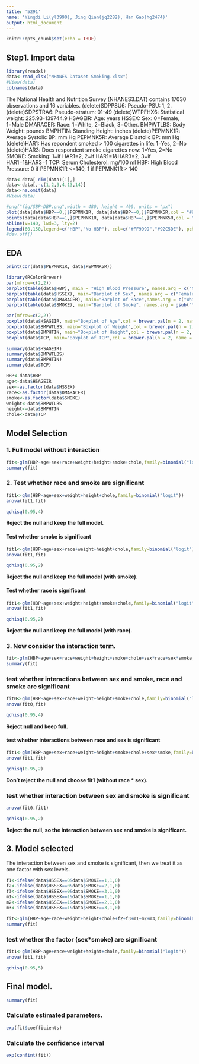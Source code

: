 ```yaml
---
title: '5291'
name: 'Yingdi Li(yl3990), Jing Qian(jq2282), Han Gao(hg2474)'
output: html_document
---
```


```r
knitr::opts_chunk$set(echo = TRUE)
```

## Step1. Import data
```r
library(readxl)
data<-read_xlsx("NHANES Dataset Smoking.xlsx")
#View(data)
colnames(data)
```
The National Health and Nutrition Survey (NHANES3.DAT) contains 17030 observations and 16 variables. 
(delete)SDPPSU6: Pseudo-PSU: 1, 2.
(delete)SDPSTRA6: Pseudo-stratum: 01-49
(delete)WTPFHX6: Statistical weight: 225.93-139744.9
HSAGEIR: Age: years
HSSEX: Sex: 0=Female, 1=Male
DMARACER: Race: 1=White, 2=Black, 3=Other.
BMPWTLBS: Body Weight: pounds
BMPHTIN: Standing Height: inches
(delete)PEPMNK1R: Average Systolic BP: mm Hg
PEPMNK5R: Average Diastolic BP: mm Hg
(delete)HAR1: Has repondent smoked > 100 cigarettes in life: 1=Yes, 2=No
(delete)HAR3: Does respondent smoke cigarettes now: 1=Yes, 2=No
SMOKE: Smoking: 1=if HAR1=2, 2=if HAR1=1&HAR3=2, 3=if HAR1=1&HAR3=1
TCP: Serum Cholesterol: mg/100 ml
HBP: High Blood Pressure: 0 if PEPMNK1R <=140, 1 if PEPMNK1R > 140

```r
data<-data[-dim(data)[1],]
data<-data[,-c(1,2,3,4,13,14)]
data<-na.omit(data)
#View(data)
```

```r
#png("fig/SBP-DBP.png",width = 480, height = 400, units = "px")
plot(data[data$HBP==0,]$PEPMNK1R, data[data$HBP==0,]$PEPMNK5R,col = "#92C5DE" ,xlim=c(60,250), ylim=c(10,150),xlab='Average Systolic BP (mm Hg)', ylab='Average Diastolic BP (mm Hg)', main='Diastolic BP vs. Systolic BP')
points(data[data$HBP==1,]$PEPMNK1R, data[data$HBP==1,]$PEPMNK5R,col = "#FF9999", pch="x")
abline(v=140, lwd=3, lty=2)
legend(60,150,legend=c("HBP","No HBP"), col=c("#FF9999","#92C5DE"), pch=c("x","o"), ncol=1)
#dev.off()
```


## EDA

```r
print(cor(data$PEPMNK1R, data$PEPMNK5R))
```


```r
library(RColorBrewer)
par(mfrow=c(2,2))
barplot(table(data$HBP), main = "High Blood Pressure", names.arg = c("No","Yes"), col = "#92C5DE")
barplot(table(data$HSSEX), main="Barplot of Sex", names.arg = c("Female","Male"),col = brewer.pal(n = 2, name = "RdBu"))
barplot(table(data$DMARACER), main="Barplot of Race",names.arg = c("White","Black","Other"),col = brewer.pal(n = 3, name = "RdBu"))
barplot(table(data$SMOKE), main="Barplot of Smoke", names.arg = gsub("\\s","\n",c("Never Smoked","Quit Smoking","Still Smoking")),col = brewer.pal(n = 3, name = "RdBu"))

par(mfrow=c(2,2))
boxplot(data$HSAGEIR, main="Boxplot of Age",col = brewer.pal(n = 2, name = "RdBu"))
boxplot(data$BMPWTLBS, main="Boxplot of Weight",col = brewer.pal(n = 2, name = "RdBu"))
boxplot(data$BMPHTIN, main="Boxplot of Height",col = brewer.pal(n = 2, name = "RdBu"))
boxplot(data$TCP, main="Boxplot of TCP",col = brewer.pal(n = 2, name = "RdBu"))

summary(data$HSAGEIR)
summary(data$BMPWTLBS)
summary(data$BMPHTIN)
summary(data$TCP)

```


```r
HBP<-data$HBP
age<-data$HSAGEIR
sex<-as.factor(data$HSSEX)
race<-as.factor(data$DMARACER)
smoke<-as.factor(data$SMOKE)
weight<-data$BMPWTLBS
height<-data$BMPHTIN
chole<-data$TCP
```

## Model Selection

### 1. Full model without interaction
```r
fit<-glm(HBP~age+sex+race+weight+height+smoke+chole,family=binomial("logit"))
summary(fit)
```

### 2. Test whether race and smoke are significant

```r
fit1<-glm(HBP~age+sex+weight+height+chole,family=binomial("logit"))
anova(fit1,fit)
```

```r
qchisq(0.95,4)
```

**Reject the null and keep the full model.**

#### Test whether smoke is significant

```r
fit1<-glm(HBP~age+sex+race+weight+height+chole,family=binomial("logit"))
anova(fit1,fit)
```

```r
qchisq(0.95,2)
```

**Reject the null and keep the full model (with smoke).**

#### Test whether race is significant

```r
fit1<-glm(HBP~age+sex+weight+height+smoke+chole,family=binomial("logit"))
anova(fit1,fit)
```

```r
qchisq(0.95,2)
```

**Reject the null and keep the full model (with race).**


### 3. Now consider the interaction term.
```r
fit<-glm(HBP~age+sex+race+weight+height+smoke+chole+sex*race+sex*smoke,family=binomial("logit"))
summary(fit)
```

### test whether interactions between sex and smoke, race and smoke are significant
```r
fit0<-glm(HBP~age+sex+race+weight+height+smoke+chole,family=binomial("logit"))
anova(fit0,fit)
```
```r
qchisq(0.95,4)
```
**Reject null and keep full.**

#### test whether interactions between race and sex is significant
```r
fit1<-glm(HBP~age+sex+race+weight+height+smoke+chole+sex*smoke,family=binomial("logit"))
anova(fit1,fit)
```

```r
qchisq(0.95,2)
```

**Don't reject the null and choose fit1 (without race \* sex).**

### test whether interaction between sex and smoke is significant

```r
anova(fit0,fit1)
```

```r
qchisq(0.95,2)
```
**Reject the null, so the interaction between sex and smoke is significant.**

## 3. Model selected
The interaction between sex and smoke is significant, then we treat it as one factor with sex levels.

```r
f1<-ifelse(data$HSSEX==0&data$SMOKE==1,1,0)
f2<-ifelse(data$HSSEX==0&data$SMOKE==2,1,0)
f3<-ifelse(data$HSSEX==0&data$SMOKE==3,1,0)
m1<-ifelse(data$HSSEX==1&data$SMOKE==1,1,0)
m2<-ifelse(data$HSSEX==1&data$SMOKE==2,1,0)
m3<-ifelse(data$HSSEX==1&data$SMOKE==3,1,0)
```


```r
fit<-glm(HBP~age+race+weight+height+chole+f2+f3+m1+m2+m3,family=binomial("logit"))
summary(fit)
```

### test whether the factor (sex\*smoke) are significant

```r
fit1<-glm(HBP~age+race+weight+height+chole,family=binomial("logit"))
anova(fit1,fit)
```

```r
qchisq(0.95,5)
```

## Final model.
```r
summary(fit)
```

### Calculate estimated parameters.
```r
exp(fit$coefficients)
```


### Calculate the confidence interval
```r
exp(confint(fit))
```



